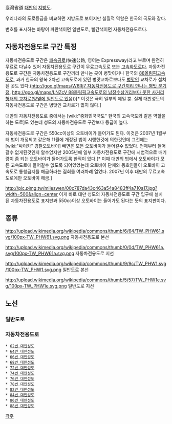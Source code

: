 臺灣省道
[[대만]]의 [[지방도]].

우리나라의 도로등급을 비교하면 지방도로 보이지만 실질적 역할은 한국의 국도와 같다.

번호를 표시하는 바탕이 파란색이면 일반도로, 빨간색이면 자동차전용도로다. 

== 자동차전용도로 구간 특징 ==
자동차전용도로 구간은 [[쾌속공로]](快速公路, 영어는 Expressway)라고 부르며 완전히 무료로 다닐수 있어 자동차전용도로 구간이 무료고속도로 또는 [[고속화도로]]다. 자동차전용도로 구간은 자동차전용도로 구간끼리 만나는 곳이 병맛이거나 한국의 [[88올림픽고속도로]], 과거 한국의 왕복 2차선 고속도로에 있던 병맛교차로보다도 [[병맛]]인 교차로가 설치된 곳도 있다.([[http://goo.gl/maps/W6Rj7 자동차전용도로 구간끼리 만나는 병맛 분기점]], [[http://goo.gl/maps/LNZcV 88올림픽고속도로의 남장수삼거리보다 못한 사거리 형태의 교차로(양옆에 일반도로 있음)]])[* 이것은 극히 일부의 예일 뿐. 실제 대만성도의 자동차전용도로 구간은 병맛인 교차로가 많지 않다.]

대만의 자동차전용도로 중에서는 [wiki:"중화민국국도" 한국의 고속국도와 같은 역할을 하는 도로]도 있는데 성도의 자동차전용도로 구간보다 등급이 높다.

자동차전용도로 구간은 550cc이상의 오토바이가 들어가도 된다. 이것은 2007년 1월부터 법이 개정되고 같은해 11월에 개정된 법이 시행한것에 의한것인데 그전에는 [wiki:"싸이카" 경찰오토바이] 빼면은 모든 오토바이가 들어갈수 없었다. 언제부터 들어갈수 없게된것인지 알수없지만 2005년에 일부 자동차전용도로 구간에 시범적으로 배기량이 좀 되는 오토바이가 들어가도록 한적이 있다.[* 이때 대만의 법에서 오토바이가 모든 고속도로에 들어갈수 없도록 되어있었는데 오토바이 단체와 동호인들이 오토바이 고속도로 통행금지를 해금하라는 집회를 여러차례 열었다. 2007년 이후 대만의 무료고속도로에만 오토바이 해금.]

http://pic.pimg.tw/mileswen/00c787da43c463a54a8483ff4a710a17.jpg?width=500&align=center
이게 바로 대만 성도의 자동차전용도로 구간 입구에 설치된 자동차전용도로 표지판과 550cc이상 오토바이는 들어가도 된다는 뜻의 표지판이다.

== 종류 ==
http://upload.wikimedia.org/wikipedia/commons/thumb/6/64/TW_PHW61.svg/100px-TW_PHW61.svg.png
자동차전용도로 본선

http://upload.wikimedia.org/wikipedia/commons/thumb/0/0d/TW_PHW61a.svg/100px-TW_PHW61a.svg.png
자동차전용도로 지선

http://upload.wikimedia.org/wikipedia/commons/thumb/9/9c/TW_PHW1.svg/100px-TW_PHW1.svg.png
일반도로 본선

http://upload.wikimedia.org/wikipedia/commons/thumb/5/57/TW_PHW1e.svg/100px-TW_PHW1e.svg.png
일반도로 지선

== 노선 ==
=== 일반도로 ===
=== 자동차전용도로 ===
 * [[62번 대만성도]]
 * [[64번 대만성도]]
 * [[66번 대만성도]]
 * [[68번 대만성도]]
 * [[72번 대만성도]]
 * [[74번 대만성도]]
 * [[76번 대만성도]]
 * [[78번 대만성도]]
 * [[82번 대만성도]]
 * [[84번 대만성도]]
 * [[86번 대만성도]]
 * [[88번 대만성도]]
[[각주]]
